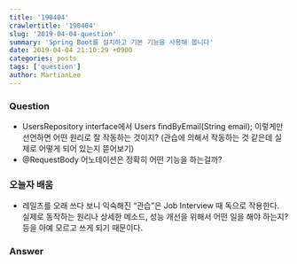 ```yaml
---
title: '190404'
crawlertitle: '190404'
slug: '2019-04-04-question'
summary: 'Spring Boot를 설치하고 기본 기능을 사용해 봅니다'
date: 2019-04-04 21:10:29 +0900
categories: posts
tags: ['question']
author: MartianLee
---
```


### Question

- UsersRepository interface에서
  Users findByEmail(String email); 이렇게만 선언하면 어떤 원리로 잘 작동하는 것이지? (관습에 의해서 작동하는 것 같은데 실제로 어떻게 되어 있는지 뜯어보기)
- @RequestBody 어노테이션은 정확히 어떤 기능을 하는걸까?

### 오늘자 배움

- 레일즈를 오래 쓰다 보니 익숙해진 “관습”은 Job Interview 때 독으로 작용한다. 실제로 동작하는 원리나 상세한 메소드, 성능 개선을 위해서 어떤 일을 해야 하는지? 등을 아예 모르고 쓰게 되기 때문이다.

### Answer
